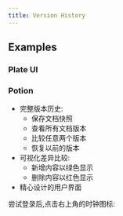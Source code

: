 ```yaml
---
title: Version History
---
```



## Examples

### Plate UI

<ComponentPreview name="version-history-demo" />

### Potion

- 完整版本历史:
  - 保存文档快照
  - 查看所有文档版本
  - 比较任意两个版本
  - 恢复以前的版本
- 可视化差异比较:
  - 新增内容以绿色显示
  - 删除内容以红色显示
- 精心设计的用户界面

尝试登录后,点击右上角的时钟图标:

<ComponentPreview name="potion-iframe-demo" />
